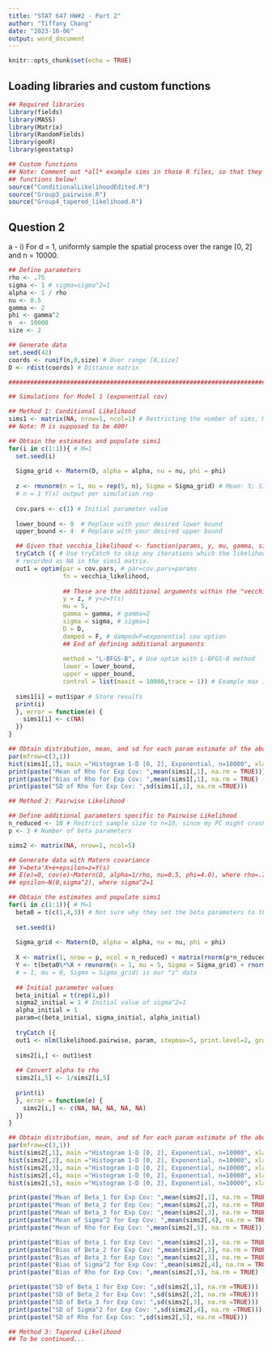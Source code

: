 ---
title: "STAT 647 HW#2 - Part 2"
author: "Tiffany Chang"
date: "2023-10-06"
output: word_document
---

```{r setup, include=FALSE}
knitr::opts_chunk$set(echo = TRUE)
```

## Loading libraries and custom functions

```{r}
## Required libraries
library(fields)
library(MASS)
library(Matrix)
library(RandomFields)
library(geoR) 
library(geostatsp)

## Custom functions
## Note: Comment out *all* example sims in those R files, so that they don't start running when loading the custom 
## functions below!
source("ConditionalLikelihoodEdited.R")
source("Group3_pairwise.R")
source("Group4_tapered_likelihood.R")
```


## Question 2

a - i) For d = 1, uniformly sample the spatial process over the range [0, 2] and n = 10000.

```{r}
## Define parameters
rho <- .75
sigma <- 1 # sigma=sigma^2=1
alpha <- 1 / rho
nu <- 0.5
gamma <- 2
phi <- gamma^2
n  <- 10000
size <- 2

## Generate data
set.seed(42)
coords <- runif(n,0,size) # Over range [0,size]
D <- rdist(coords) # Distance matrix

#################################################################################################################

## Simulations for Model 1 (exponential cov)

## Method 1: Conditional Likelihood
sims1 <- matrix(NA, nrow=1, ncol=1) # Restricting the number of sims, M=1, since my PC cannot handle large sims
## Note: M is supposed to be 400!

## Obtain the estimates and populate sims1
for(i in c(1:1)){ # M=1
  set.seed(i)
  
  Sigma_grid <- Matern(D, alpha = alpha, nu = nu, phi = phi)
  
  z <- rmvnorm(n = 1, mu = rep(5, n), Sigma = Sigma_grid) # Mean: 5; Sigma: cov(ep_1(s_1),ep_1(s_2)); 
  # n = 1 Y(s) output per simulation rep
  
  cov.pars <- c(1) # Initial parameter value
  
  lower_bound <- 0  # Replace with your desired lower bound
  upper_bound <- 4  # Replace with your desired upper bound

  ## Given that vecchia_likelihood <- function(params, y, mu, gamma, sigma, D, damped = F)
  tryCatch ({ # Use tryCatch to skip any iterations which the likelihood function throws an error. Those will be 
  # recorded as NA in the sims1 matrix.
  out1 = optim(par = cov.pars, # par=cov.pars=params
               fn = vecchia_likelihood,
               
               ## These are the additional arguments within the "vecchia_likelihood" function
               y = z, # y=z=Y(s)
               mu = 5,
               gamma = gamma, # gamma=2
               sigma = sigma, # sigma=1
               D = D,
               damped = F, # damped=F=exponential cov option
               ## End of defining additional arguments
               
               method = "L-BFGS-B", # Use optim with L-BFGS-B method
               lower = lower_bound, 
               upper = upper_bound, 
               control = list(maxit = 10000,trace = 1)) # Example max iterations
  
  sims1[i] = out1$par # Store results
  print(i)
  }, error = function(e) {
    sims1[i] <- c(NA)
  })
}

## Obtain distribution, mean, and sd for each param estimate of the above simulation
par(mfrow=c(3,1))
hist(sims1[,1], main ="Histogram 1-D [0, 2], Exponential, n=10000", xlab ="Rho for Exp")
print(paste("Mean of Rho for Exp Cov: ",mean(sims1[,1], na.rm = TRUE)))
print(paste("Bias of Rho for Exp Cov: ",mean(sims1[,1], na.rm = TRUE) - .75))
print(paste("SD of Rho for Exp Cov: ",sd(sims1[,1], na.rm =TRUE)))

## Method 2: Pairwise Likelihood

## Define additional parameters specific to Pairwise Likelihood
n_reduced <- 10 # Restrict sample size to n=10, since my PC might crash with large n
p <- 3 # Number of beta parameters

sims2 <- matrix(NA, nrow=1, ncol=5)

## Generate data with Matern covariance 
## Y=beta'X+e+epsilon=z=Y(s)
## E(e)=0, cov(e)~Matern(D, alpha=1/rho, nu=0.5, phi=4.0), where rho=.75
## epsilon~N(0,sigma^2), where sigma^2=1

## Obtain the estimates and populate sims1
for(i in c(1:1)){ # M=1
  beta0 = t(c(1,4,3)) # Not sure why they set the beta parameters to these values specifically...
  
  set.seed(i)
  
  Sigma_grid <- Matern(D, alpha = alpha, nu = nu, phi = phi)
  
  X <- matrix(1, nrow = p, ncol = n_reduced) + matrix(rnorm(p*n_reduced, 0, 1), nrow = p, ncol = n_reduced)
  Y <- t(beta0%*%X + rmvnorm(n = 1, mu = 5, Sigma = Sigma_grid) + rnorm(n_reduced, 0, sigma^2)) # Where rmvnorm(n
  # = 1, mu = 0, Sigma = Sigma_grid) is our "z" data
  
  ## Initial parameter values
  beta_initial = t(rep(1,p))
  sigma2_initial = 1 # Initial value of sigma^2=1
  alpha_initial = 1
  param=c(beta_initial, sigma_initial, alpha_initial)
  
  tryCatch ({
  out1 <- nlm(likelihood.pairwise, param, stepmax=5, print.level=2, gradtol=10^(-10))
  
  sims2[i,] <- out1$est
  
  ## Convert alpha to rho
  sims2[i,5] <- 1/sims2[i,5]
  
  print(i)
  }, error = function(e) {
    sims2[i,] <- c(NA, NA, NA, NA, NA)
  })
}

## Obtain distribution, mean, and sd for each param estimate of the above simulation
par(mfrow=c(3,1))
hist(sims2[,1], main ="Histogram 1-D [0, 2], Exponential, n=10000", xlab ="Beta_1 for Exp")
hist(sims2[,2], main ="Histogram 1-D [0, 2], Exponential, n=10000", xlab ="Beta_2 for Exp")
hist(sims2[,3], main ="Histogram 1-D [0, 2], Exponential, n=10000", xlab ="Beta_3 for Exp")
hist(sims2[,4], main ="Histogram 1-D [0, 2], Exponential, n=10000", xlab ="Sigma^2 for Exp")
hist(sims2[,5], main ="Histogram 1-D [0, 2], Exponential, n=10000", xlab ="Rho for Exp")

print(paste("Mean of Beta_1 for Exp Cov: ",mean(sims2[,1], na.rm = TRUE)))
print(paste("Mean of Beta_2 for Exp Cov: ",mean(sims2[,2], na.rm = TRUE)))
print(paste("Mean of Beta_3 for Exp Cov: ",mean(sims2[,3], na.rm = TRUE)))
print(paste("Mean of Sigma^2 for Exp Cov: ",mean(sims2[,4], na.rm = TRUE)))
print(paste("Mean of Rho for Exp Cov: ",mean(sims2[,5], na.rm = TRUE)))

print(paste("Bias of Beta_1 for Exp Cov: ",mean(sims2[,1], na.rm = TRUE) - 1))
print(paste("Bias of Beta_2 for Exp Cov: ",mean(sims2[,2], na.rm = TRUE) - 4))
print(paste("Bias of Beta_3 for Exp Cov: ",mean(sims2[,3], na.rm = TRUE) - 3))
print(paste("Bias of Sigma^2 for Exp Cov: ",mean(sims2[,4], na.rm = TRUE) - 1))
print(paste("Bias of Rho for Exp Cov: ",mean(sims2[,5], na.rm = TRUE) - .75))

print(paste("SD of Beta_1 for Exp Cov: ",sd(sims2[,1], na.rm =TRUE)))
print(paste("SD of Beta_2 for Exp Cov: ",sd(sims2[,2], na.rm =TRUE)))
print(paste("SD of Beta_3 for Exp Cov: ",sd(sims2[,3], na.rm =TRUE)))
print(paste("SD of Sigma^2 for Exp Cov: ",sd(sims2[,4], na.rm =TRUE)))
print(paste("SD of Rho for Exp Cov: ",sd(sims2[,5], na.rm =TRUE)))

## Method 3: Tapered Likelihood
## To be continued...
```

